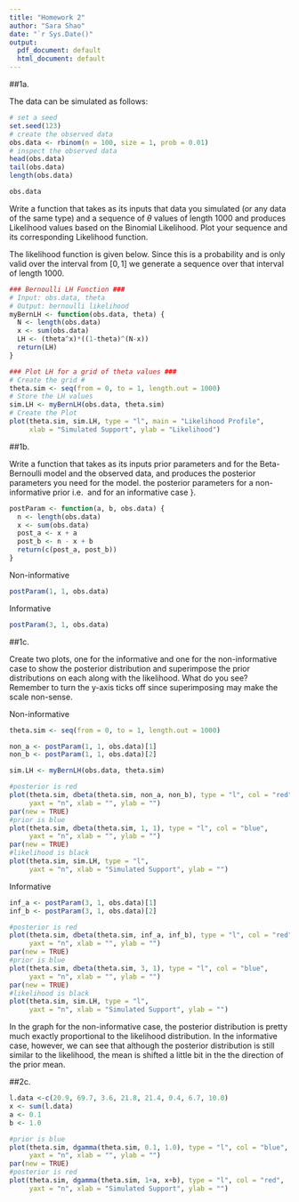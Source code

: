 ```yaml
---
title: "Homework 2"
author: "Sara Shao"
date: "`r Sys.Date()"
output:
  pdf_document: default
  html_document: default
---
```


##1a.

The data can be simulated as follows:
```r
# set a seed
set.seed(123)
# create the observed data
obs.data <- rbinom(n = 100, size = 1, prob = 0.01)
# inspect the observed data
head(obs.data)
tail(obs.data)
length(obs.data)
```

```r
obs.data
```

Write a function that takes as its inputs that data you simulated (or any data of the same type) and a sequence of $\theta$ values of length 1000 and produces Likelihood values based on the Binomial Likelihood. Plot your sequence and its corresponding Likelihood function.

The likelihood function is given below. Since this is a probability and is only valid over the interval from $[0, 1]$ we generate a sequence over that interval of length 1000.

```r
### Bernoulli LH Function ###
# Input: obs.data, theta
# Output: bernoulli likelihood
myBernLH <- function(obs.data, theta) {
  N <- length(obs.data)
  x <- sum(obs.data)
  LH <- (theta^x)*((1-theta)^(N-x))
  return(LH)
}

### Plot LH for a grid of theta values ###
# Create the grid #
theta.sim <- seq(from = 0, to = 1, length.out = 1000)
# Store the LH values
sim.LH <- myBernLH(obs.data, theta.sim)
# Create the Plot
plot(theta.sim, sim.LH, type = "l", main = "Likelihood Profile", 
     xlab = "Simulated Support", ylab = "Likelihood")
```


##1b.

Write a function that takes as its inputs  prior parameters \textsf{a} and \textsf{b} for the Beta-Bernoulli model and the observed data, and produces the posterior parameters you need for the model. \textbf{Generate and print} the posterior parameters for a non-informative prior i.e. \textsf{(a,b) = (1,1)} and for an informative case \textsf{(a,b) = (3,1)}}.

```r
postParam <- function(a, b, obs.data) {
  n <- length(obs.data)
  x <- sum(obs.data)
  post_a <- x + a
  post_b <- n - x + b
  return(c(post_a, post_b))
}
```

Non-informative
```r
postParam(1, 1, obs.data)
```
Informative
```r
postParam(3, 1, obs.data)
```

##1c.

Create two plots, one for the informative and one for the non-informative case to show the posterior distribution and superimpose the prior distributions on each along with the likelihood. What do you see? Remember to turn the y-axis ticks off since superimposing may make the scale non-sense.


Non-informative
```r
theta.sim <- seq(from = 0, to = 1, length.out = 1000)

non_a <- postParam(1, 1, obs.data)[1]
non_b <- postParam(1, 1, obs.data)[2]

sim.LH <- myBernLH(obs.data, theta.sim)

#posterior is red
plot(theta.sim, dbeta(theta.sim, non_a, non_b), type = "l", col = "red", 
     yaxt = "n", xlab = "", ylab = "")
par(new = TRUE)
#prior is blue
plot(theta.sim, dbeta(theta.sim, 1, 1), type = "l", col = "blue", 
     yaxt = "n", xlab = "", ylab = "")
par(new = TRUE)
#likelihood is black
plot(theta.sim, sim.LH, type = "l", 
     yaxt = "n", xlab = "Simulated Support", ylab = "")
```


Informative
```r
inf_a <- postParam(3, 1, obs.data)[1]
inf_b <- postParam(3, 1, obs.data)[2]

#posterior is red
plot(theta.sim, dbeta(theta.sim, inf_a, inf_b), type = "l", col = "red", 
     yaxt = "n", xlab = "", ylab = "")
par(new = TRUE)
#prior is blue
plot(theta.sim, dbeta(theta.sim, 3, 1), type = "l", col = "blue", 
     yaxt = "n", xlab = "", ylab = "")
par(new = TRUE)
#likelihood is black
plot(theta.sim, sim.LH, type = "l", 
     yaxt = "n", xlab = "Simulated Support", ylab = "")
```


In the graph for the non-informative case, the posterior distribution is pretty much exactly proportional to the likelihood distribution. In the informative case, however, we can see that although the posterior distribution is still similar to the likelihood, the mean is shifted a little bit in the the direction of the prior mean.


##2c.
```r
l.data <-c(20.9, 69.7, 3.6, 21.8, 21.4, 0.4, 6.7, 10.0)
x <- sum(l.data)
a <- 0.1
b <- 1.0
```

```r
#prior is blue
plot(theta.sim, dgamma(theta.sim, 0.1, 1.0), type = "l", col = "blue", 
     yaxt = "n", xlab = "", ylab = "")
par(new = TRUE)
#posterior is red
plot(theta.sim, dgamma(theta.sim, 1+a, x+b), type = "l", col = "red", 
     yaxt = "n", xlab = "Simulated Support", ylab = "")
```

